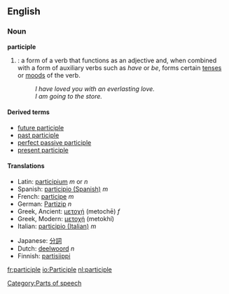 ==English==
===Noun===
'''participle'''

# {{grammar}}: a form of a verb that functions as an adjective and, when combined with a form of auxiliary verbs such as ''have'' or ''be'', forms certain [[tense]]s or [[mood]]s of the verb.
#: ''I have loved you with an everlasting love.''
#: ''I am going to the store.''

====Derived terms====
*[[future participle]]
*[[past participle]]
*[[perfect passive participle]]
*[[present participle]]

==== Translations ====
{{top}}
*Latin: [[participium]] ''m'' or ''n''
*Spanish: [[participio (Spanish)]] ''m''
*French: [[participe]] ''m''
*German: [[Partizip]] ''n''
*Greek, Ancient: [[μετοχή]] (metochē) ''f''
*Greek, Modern: [[μετοχή]] (metokhí)
*Italian: [[participio (Italian)]] ''m''
{{mid}}
*Japanese: [[分詞]]
*Dutch: [[deelwoord]] ''n''
*Finnish: [[partisiippi]]
{{bottom}}
[[Category:Parts of speech]]

[[fr:participle]]
[[io:Participle]]
[[nl:participle]]